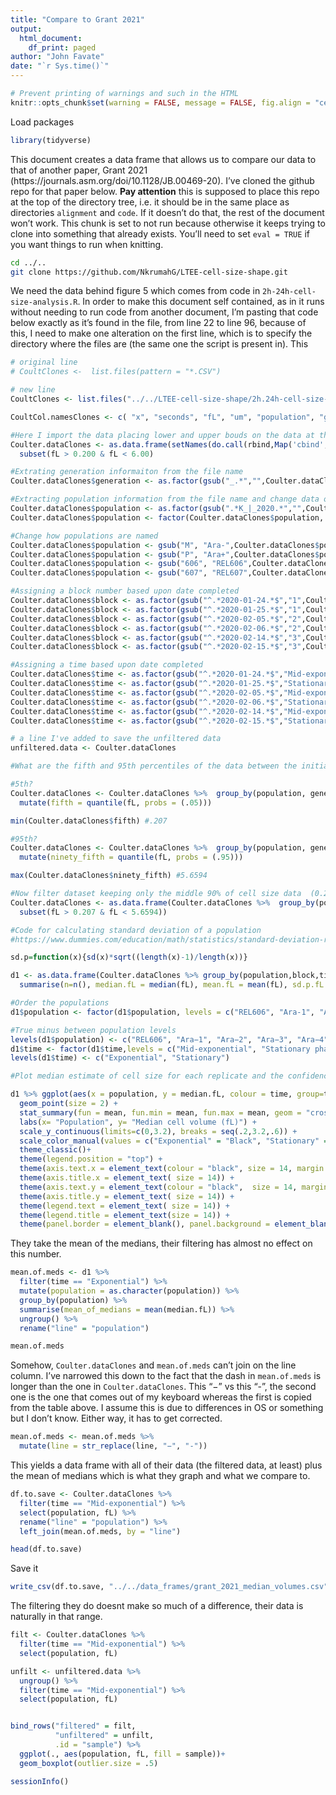 ```yaml
---
title: "Compare to Grant 2021"
output: 
  html_document:
    df_print: paged
author: "John Favate"
date: "`r Sys.time()`"
---
```


<style type="text/css">
.main-container {
  max-width: 1500px;
  margin-left: auto;
  margin-right: auto;
}
</style>

```r
# Prevent printing of warnings and such in the HTML
knitr::opts_chunk$set(warning = FALSE, message = FALSE, fig.align = "center")
```

Load packages
```r
library(tidyverse)
```

This document creates a data frame that allows us to compare our data to that of another paper, Grant 2021 (https://journals.asm.org/doi/10.1128/JB.00469-20). I've cloned the github repo for that paper below. **Pay attention** this is supposed to place this repo at the top of the directory tree, i.e. it should be in the same place as directories `alignment` and `code`. If it doesn't do that, the rest of the document won't work. This chunk is set to not run because otherwise it keeps trying to clone into something that already exists. You'll need to set `eval = TRUE` if you want things to run when knitting.
```bash
cd ../.. 
git clone https://github.com/NkrumahG/LTEE-cell-size-shape.git
```

We need the data behind figure 5 which comes from code in `2h-24h-cell-size-analysis.R`. In order to make this document self contained, as in it runs without needing to run code from another document, I'm pasting that code below exactly as it's found in the file, from line 22 to line 96, because of this, I need to make one alteration on the first line, which is to specify the directory where the files are (the same one the script is present in). This
```r
# original line
# CoultClones <-  list.files(pattern = "*.CSV")

# new line
CoultClones <- list.files("../../LTEE-cell-size-shape/2h.24h-cell-size-csv", pattern = "*.CSV", full.names = TRUE)

CoultCol.namesClones <- c( "x", "seconds", "fL", "um", "population", "generation", "block", "time")

#Here I import the data placing lower and upper bouds on the data at the onset
Coulter.dataClones <- as.data.frame(setNames(do.call(rbind,Map('cbind', lapply(CoultClones, read.csv, skip = 274), V4= CoultClones, V5=CoultClones, V6=CoultClones, V7=CoultClones)), CoultCol.namesClones))  %>%  
  subset(fL > 0.200 & fL < 6.00)

#Extrating generation informaiton from the file name
Coulter.dataClones$generation <- as.factor(gsub("_.*","",Coulter.dataClones$generation))

#Extracting population information from the file name and change data order 
Coulter.dataClones$population <- as.factor(gsub(".*K_|_2020.*","",Coulter.dataClones$population))
Coulter.dataClones$population <- factor(Coulter.dataClones$population, levels = c("606", "M1", "M2", "M3", "M4", "M5", "M6", "607","P1","P2","P3","P4","P5","P6"))

#Change how populations are named
Coulter.dataClones$population <- gsub("M", "Ara-",Coulter.dataClones$population)
Coulter.dataClones$population <- gsub("P", "Ara+",Coulter.dataClones$population)
Coulter.dataClones$population <- gsub("606", "REL606",Coulter.dataClones$population)
Coulter.dataClones$population <- gsub("607", "REL607",Coulter.dataClones$population)

#Assigning a block number based upon date completed
Coulter.dataClones$block <- as.factor(gsub("^.*2020-01-24.*$","1",Coulter.dataClones$block)) #2h block 1 
Coulter.dataClones$block <- as.factor(gsub("^.*2020-01-25.*$","1",Coulter.dataClones$block)) #24h block 1
Coulter.dataClones$block <- as.factor(gsub("^.*2020-02-05.*$","2",Coulter.dataClones$block)) #2h block 2
Coulter.dataClones$block <- as.factor(gsub("^.*2020-02-06.*$","2",Coulter.dataClones$block)) #24h block 2
Coulter.dataClones$block <- as.factor(gsub("^.*2020-02-14.*$","3",Coulter.dataClones$block)) #2h block 3
Coulter.dataClones$block <- as.factor(gsub("^.*2020-02-15.*$","3",Coulter.dataClones$block)) #24h block 3

#Assigning a time based upon date completed
Coulter.dataClones$time <- as.factor(gsub("^.*2020-01-24.*$","Mid-exponential",Coulter.dataClones$time)) #2h block 1 
Coulter.dataClones$time <- as.factor(gsub("^.*2020-01-25.*$","Stationary phase",Coulter.dataClones$time)) #24h block 1
Coulter.dataClones$time <- as.factor(gsub("^.*2020-02-05.*$","Mid-exponential",Coulter.dataClones$time)) #2h block 2
Coulter.dataClones$time <- as.factor(gsub("^.*2020-02-06.*$","Stationary phase",Coulter.dataClones$time)) #24h block 2
Coulter.dataClones$time <- as.factor(gsub("^.*2020-02-14.*$","Mid-exponential",Coulter.dataClones$time)) #2h block 3
Coulter.dataClones$time <- as.factor(gsub("^.*2020-02-15.*$","Stationary phase",Coulter.dataClones$time)) #24h block 3

# a line I've added to save the unfiltered data
unfiltered.data <- Coulter.dataClones

#What are the fifth and 95th percentiles of the data between the initial bounds of input data?

#5th?
Coulter.dataClones <- Coulter.dataClones %>%  group_by(population, generation, block, time) %>% 
  mutate(fifth = quantile(fL, probs = (.05)))

min(Coulter.dataClones$fifth) #.207

#95th?
Coulter.dataClones <- Coulter.dataClones %>%  group_by(population, generation, block, time) %>% 
  mutate(ninety_fifth = quantile(fL, probs = (.95)))

max(Coulter.dataClones$ninety_fifth) #5.6594

#Now filter dataset keeping only the middle 90% of cell size data  (0.21 <= fL <= 5.66)
Coulter.dataClones <- as.data.frame(Coulter.dataClones %>%  group_by(population, generation, block, time) %>%
  subset(fL > 0.207 & fL < 5.6594))

#Code for calculating standard deviation of a population
#https://www.dummies.com/education/math/statistics/standard-deviation-r/

sd.p=function(x){sd(x)*sqrt((length(x)-1)/length(x))}

d1 <- as.data.frame(Coulter.dataClones %>% group_by(population,block,time) %>% 
  summarise(n=n(), median.fL = median(fL), mean.fL = mean(fL), sd.p.fL = sd.p(fL), sd.fL = sd(fL)))

#Order the populations 
d1$population <- factor(d1$population, levels = c("REL606", "Ara-1", "Ara-2", "Ara-3", "Ara-4", "Ara-5", "Ara-6", "REL607","Ara+1","Ara+2","Ara+3","Ara+4","Ara+5","Ara+6"))

#True minus between population levels
levels(d1$population) <- c("REL606", "Ara−1", "Ara−2", "Ara−3", "Ara−4", "Ara−5", "Ara−6", "REL607","Ara+1","Ara+2","Ara+3","Ara+4","Ara+5","Ara+6")
d1$time <- factor(d1$time,levels = c("Mid-exponential", "Stationary phase"))
levels(d1$time) <- c("Exponential", "Stationary")

#Plot median estimate of cell size for each replicate and the confidence intervals 

d1 %>% ggplot(aes(x = population, y = median.fL, colour = time, group=time)) + 
  geom_point(size = 2) +
  stat_summary(fun = mean, fun.min = mean, fun.max = mean, geom = "crossbar", position="identity", color = "red", width = .5, size=.3) +
  labs(x= "Population", y= "Median cell volume (fL)") +
  scale_y_continuous(limits=c(0,3.2), breaks = seq(.2,3.2,.6)) +
  scale_color_manual(values = c("Exponential" = "Black", "Stationary" = "Grey"), name = "") +
  theme_classic()+
  theme(legend.position = "top") +
  theme(axis.text.x = element_text(colour = "black", size = 14, margin = (margin(t = 3, b=5)), angle = (90), vjust = .5)) +
  theme(axis.title.x = element_text( size = 14)) +
  theme(axis.text.y = element_text(colour = "black",  size = 14, margin = (margin(l = 5, r=5)))) +
  theme(axis.title.y = element_text( size = 14)) +
  theme(legend.text = element_text( size = 14)) +
  theme(legend.title = element_text(size = 14)) +
  theme(panel.border = element_blank(), panel.background = element_blank(), axis.line = element_line(colour = "black"))
```

They take the mean of the medians, their filtering has almost no effect on this number. 
```r
mean.of.meds <- d1 %>% 
  filter(time == "Exponential") %>%
  mutate(population = as.character(population)) %>% 
  group_by(population) %>% 
  summarise(mean_of_medians = mean(median.fL)) %>% 
  ungroup() %>% 
  rename("line" = "population")

mean.of.meds
```

Somehow, `Coulter.dataClones` and `mean.of.meds` can't join on the line column. I've narrowed this down to the fact that the dash in `mean.of.meds` is longer than the one in `Coulter.dataClones`. This "−" vs this "-", the second one is the one that comes out of my keyboard whereas the first is copied from the table above. I assume this is due to differences in OS or something but I don't know. Either way, it has to get corrected.  
```r
mean.of.meds <- mean.of.meds %>% 
  mutate(line = str_replace(line, "−", "-"))
```

This yields a data frame with all of their data (the filtered data, at least) plus the mean of medians which is what they graph and what we compare to. 
```r
df.to.save <- Coulter.dataClones %>%
  filter(time == "Mid-exponential") %>% 
  select(population, fL) %>% 
  rename("line" = "population") %>% 
  left_join(mean.of.meds, by = "line")

head(df.to.save)
```

Save it
```r
write_csv(df.to.save, "../../data_frames/grant_2021_median_volumes.csv")
```

The filtering they do doesnt make so much of a difference, their data is naturally in that range.
```r
filt <- Coulter.dataClones %>%
  filter(time == "Mid-exponential") %>% 
  select(population, fL) 

unfilt <- unfiltered.data %>%
  ungroup() %>% 
  filter(time == "Mid-exponential") %>% 
  select(population, fL) 


bind_rows("filtered" = filt,
          "unfiltered" = unfilt,
          .id = "sample") %>% 
  ggplot(., aes(population, fL, fill = sample))+
  geom_boxplot(outlier.size = .5)
```

```r
sessionInfo()
```


